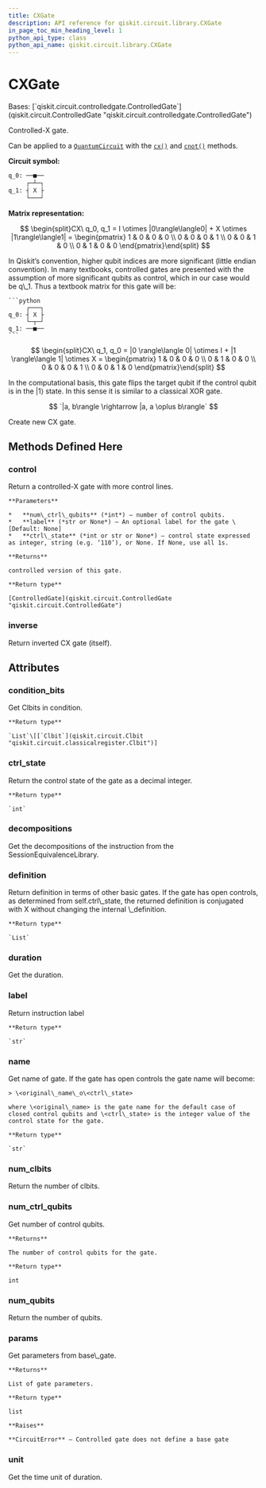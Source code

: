 ```yaml
---
title: CXGate
description: API reference for qiskit.circuit.library.CXGate
in_page_toc_min_heading_level: 1
python_api_type: class
python_api_name: qiskit.circuit.library.CXGate
---
```


# CXGate

<Class id="qiskit.circuit.library.CXGate" isDedicatedPage={true} github="https://github.com/qiskit/qiskit/tree/stable/0.21/qiskit/circuit/library/standard_gates/x.py" signature="CXGate(label=None, ctrl_state=None)">
  Bases: [`qiskit.circuit.controlledgate.ControlledGate`](qiskit.circuit.ControlledGate "qiskit.circuit.controlledgate.ControlledGate")

  Controlled-X gate.

  Can be applied to a [`QuantumCircuit`](qiskit.circuit.QuantumCircuit "qiskit.circuit.QuantumCircuit") with the [`cx()`](qiskit.circuit.QuantumCircuit#cx "qiskit.circuit.QuantumCircuit.cx") and [`cnot()`](qiskit.circuit.QuantumCircuit#cnot "qiskit.circuit.QuantumCircuit.cnot") methods.

  **Circuit symbol:**

  ```python
  q_0: ──■──
       ┌─┴─┐
  q_1: ┤ X ├
       └───┘
  ```

  **Matrix representation:**

$$
\begin{split}CX\ q_0, q_1 =
I \otimes |0\rangle\langle0| + X \otimes |1\rangle\langle1| =
\begin{pmatrix}
1 & 0 & 0 & 0 \\
0 & 0 & 0 & 1 \\
0 & 0 & 1 & 0 \\
0 & 1 & 0 & 0
\end{pmatrix}\end{split}
$$

  <Admonition title="Note" type="note">
    In Qiskit’s convention, higher qubit indices are more significant (little endian convention). In many textbooks, controlled gates are presented with the assumption of more significant qubits as control, which in our case would be q\_1. Thus a textbook matrix for this gate will be:

    ```python
         ┌───┐
    q_0: ┤ X ├
         └─┬─┘
    q_1: ──■──
    ```

$$
\begin{split}CX\ q_1, q_0 =
|0 \rangle\langle 0| \otimes I + |1 \rangle\langle 1| \otimes X =
\begin{pmatrix}
1 & 0 & 0 & 0 \\
0 & 1 & 0 & 0 \\
0 & 0 & 0 & 1 \\
0 & 0 & 1 & 0
\end{pmatrix}\end{split}
$$
  </Admonition>

  In the computational basis, this gate flips the target qubit if the control qubit is in the $|1\rangle$ state. In this sense it is similar to a classical XOR gate.

$$
`|a, b\rangle \rightarrow |a, a \oplus b\rangle`
$$

  Create new CX gate.

  ## Methods Defined Here

  ### control

  <Function id="qiskit.circuit.library.CXGate.control" signature="CXGate.control(num_ctrl_qubits=1, label=None, ctrl_state=None)">
    Return a controlled-X gate with more control lines.

    **Parameters**

    *   **num\_ctrl\_qubits** (*int*) – number of control qubits.
    *   **label** (*str or None*) – An optional label for the gate \[Default: None]
    *   **ctrl\_state** (*int or str or None*) – control state expressed as integer, string (e.g. ‘110’), or None. If None, use all 1s.

    **Returns**

    controlled version of this gate.

    **Return type**

    [ControlledGate](qiskit.circuit.ControlledGate "qiskit.circuit.ControlledGate")
  </Function>

  ### inverse

  <Function id="qiskit.circuit.library.CXGate.inverse" signature="CXGate.inverse()">
    Return inverted CX gate (itself).
  </Function>

  ## Attributes

  ### condition\_bits

  <Attribute id="qiskit.circuit.library.CXGate.condition_bits">
    Get Clbits in condition.

    **Return type**

    `List`\[[`Clbit`](qiskit.circuit.Clbit "qiskit.circuit.classicalregister.Clbit")]
  </Attribute>

  ### ctrl\_state

  <Attribute id="qiskit.circuit.library.CXGate.ctrl_state">
    Return the control state of the gate as a decimal integer.

    **Return type**

    `int`
  </Attribute>

  ### decompositions

  <Attribute id="qiskit.circuit.library.CXGate.decompositions">
    Get the decompositions of the instruction from the SessionEquivalenceLibrary.
  </Attribute>

  ### definition

  <Attribute id="qiskit.circuit.library.CXGate.definition">
    Return definition in terms of other basic gates. If the gate has open controls, as determined from self.ctrl\_state, the returned definition is conjugated with X without changing the internal \_definition.

    **Return type**

    `List`
  </Attribute>

  ### duration

  <Attribute id="qiskit.circuit.library.CXGate.duration">
    Get the duration.
  </Attribute>

  ### label

  <Attribute id="qiskit.circuit.library.CXGate.label">
    Return instruction label

    **Return type**

    `str`
  </Attribute>

  ### name

  <Attribute id="qiskit.circuit.library.CXGate.name">
    Get name of gate. If the gate has open controls the gate name will become:

    > \<original\_name\_o\<ctrl\_state>

    where \<original\_name> is the gate name for the default case of closed control qubits and \<ctrl\_state> is the integer value of the control state for the gate.

    **Return type**

    `str`
  </Attribute>

  ### num\_clbits

  <Attribute id="qiskit.circuit.library.CXGate.num_clbits">
    Return the number of clbits.
  </Attribute>

  ### num\_ctrl\_qubits

  <Attribute id="qiskit.circuit.library.CXGate.num_ctrl_qubits">
    Get number of control qubits.

    **Returns**

    The number of control qubits for the gate.

    **Return type**

    int
  </Attribute>

  ### num\_qubits

  <Attribute id="qiskit.circuit.library.CXGate.num_qubits">
    Return the number of qubits.
  </Attribute>

  ### params

  <Attribute id="qiskit.circuit.library.CXGate.params">
    Get parameters from base\_gate.

    **Returns**

    List of gate parameters.

    **Return type**

    list

    **Raises**

    **CircuitError** – Controlled gate does not define a base gate
  </Attribute>

  ### unit

  <Attribute id="qiskit.circuit.library.CXGate.unit">
    Get the time unit of duration.
  </Attribute>
</Class>

